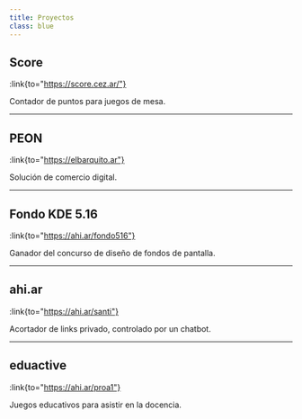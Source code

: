 ```yaml
---
title: Proyectos
class: blue
---
```


## Score
:link{to="https://score.cez.ar/"}

Contador de puntos para juegos de mesa.

---

## PEON
:link{to="https://elbarquito.ar"}

Solución de comercio digital.

---

## Fondo KDE 5.16
:link{to="https://ahi.ar/fondo516"}

Ganador del concurso de diseño de fondos de pantalla.

---

## ahi.ar
:link{to="https://ahi.ar/santi"}

Acortador de links privado, controlado por un chatbot.

---

## eduactive
:link{to="https://ahi.ar/proa1"}

Juegos educativos para asistir en la docencia.


